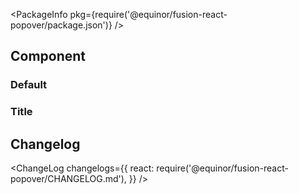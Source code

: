 
<Meta title="Input/Popover" component={Popover} />

<PackageInfo pkg={require('@equinor/fusion-react-popover/package.json')} />

## Component

<ArgsTable of={Popover} />

### Default

<StoryExample storyId="examples-popover--component" showSource />

### Title

<StoryExample storyId="examples-popover--simple" showSource />

## Changelog

<ChangeLog
  changelogs={{
    react: require('@equinor/fusion-react-popover/CHANGELOG.md'),
  }}
/>
